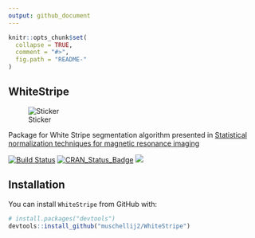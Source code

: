 ```yaml
---
output: github_document
---
```


<!-- README.md is generated from README.Rmd. Please edit that file -->

```r
knitr::opts_chunk$set(
  collapse = TRUE,
  comment = "#>",
  fig.path = "README-"
)
```


## WhiteStripe 

![Sticker](sticker.png)

Package for White Stripe segmentation algorithm presented in
[Statistical normalization techniques for magnetic resonance imaging](https://www.sciencedirect.com/science/article/pii/S221315821400117X)

[![Build Status](https://travis-ci.org/muschellij2/WhiteStripe.svg?branch=master)](https://travis-ci.org/muschellij2/WhiteStripe)
[![CRAN_Status_Badge](https://www.r-pkg.org/badges/version/WhiteStripe)](https://cran.rstudio.com/web/packages/WhiteStripe/index.html)
[![](https://cranlogs.r-pkg.org/badges/grand-total/WhiteStripe)](https://cran.rstudio.com/web/packages/WhiteStripe/index.html)


## Installation

You can install `WhiteStripe` from GitHub with:

```r
# install.packages("devtools")
devtools::install_github("muschellij2/WhiteStripe")
```

